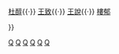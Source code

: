 {{Navbox
|name  = 慶曆五先生
|title = [[慶曆五先生]]

|list1  = <div>
[[楊適]]{{·}} 
[[杜醇]]{{·}} 
[[王致]]{{·}} 
[[王說]]{{·}} 
[[樓郁]]
</div>
}}<noinclude>
[[Category:慶曆五先生|Q]]
[[Category:宁波人物并称|Q]]
[[Category:宋朝人模板|Q]]
[[Category:宋朝教育家|Q]]
[[Category:宋朝哲学家|Q]]
[[Category:宁波人|Q]]
</noinclude>